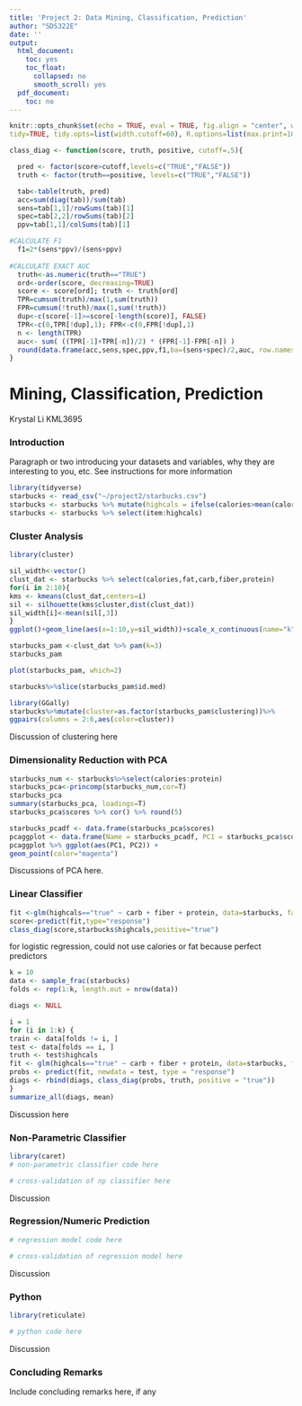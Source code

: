 ```yaml
---
title: 'Project 2: Data Mining, Classification, Prediction'
author: "SDS322E"
date: ''
output:
  html_document:
    toc: yes
    toc_float:
      collapsed: no
      smooth_scroll: yes
  pdf_document:
    toc: no
---
```


```r
knitr::opts_chunk$set(echo = TRUE, eval = TRUE, fig.align = "center", warning = F, message = F,
tidy=TRUE, tidy.opts=list(width.cutoff=60), R.options=list(max.print=100))

class_diag <- function(score, truth, positive, cutoff=.5){

  pred <- factor(score>cutoff,levels=c("TRUE","FALSE"))
  truth <- factor(truth==positive, levels=c("TRUE","FALSE"))

  tab<-table(truth, pred)
  acc=sum(diag(tab))/sum(tab)
  sens=tab[1,1]/rowSums(tab)[1]
  spec=tab[2,2]/rowSums(tab)[2]
  ppv=tab[1,1]/colSums(tab)[1]

#CALCULATE F1
  f1=2*(sens*ppv)/(sens+ppv)
  
#CALCULATE EXACT AUC
  truth<-as.numeric(truth=="TRUE")
  ord<-order(score, decreasing=TRUE)
  score <- score[ord]; truth <- truth[ord]
  TPR=cumsum(truth)/max(1,sum(truth))
  FPR=cumsum(!truth)/max(1,sum(!truth))
  dup<-c(score[-1]>=score[-length(score)], FALSE)
  TPR<-c(0,TPR[!dup],1); FPR<-c(0,FPR[!dup],1)
  n <- length(TPR)
  auc<- sum( ((TPR[-1]+TPR[-n])/2) * (FPR[-1]-FPR[-n]) )
  round(data.frame(acc,sens,spec,ppv,f1,ba=(sens+spec)/2,auc, row.names = "Metrics"),4)
}
```

# Mining, Classification, Prediction

Krystal Li KML3695

### Introduction 

Paragraph or two introducing your datasets and variables, why they are interesting to you, etc. See instructions for more information

```R
library(tidyverse)
starbucks <- read_csv("~/project2/starbucks.csv")
starbucks <- starbucks %>% mutate(highcals = ifelse(calories>mean(calories), "true", "false"))
starbucks <- starbucks %>% select(item:highcals)
```



### Cluster Analysis

```R
library(cluster)

sil_width<-vector()
clust_dat <- starbucks %>% select(calories,fat,carb,fiber,protein)
for(i in 2:10){  
kms <- kmeans(clust_dat,centers=i) 
sil <- silhouette(kms$cluster,dist(clust_dat)) 
sil_width[i]<-mean(sil[,3])
}
ggplot()+geom_line(aes(x=1:10,y=sil_width))+scale_x_continuous(name="k",breaks=1:10)

starbucks_pam <-clust_dat %>% pam(k=3)
starbucks_pam

plot(starbucks_pam, which=2)

starbucks%>%slice(starbucks_pam$id.med)

library(GGally)
starbucks%>%mutate(cluster=as.factor(starbucks_pam$clustering))%>%
ggpairs(columns = 2:6,aes(color=cluster))


```

Discussion of clustering here
    
    
### Dimensionality Reduction with PCA

```R
starbucks_num <- starbucks%>%select(calories:protein)
starbucks_pca<-princomp(starbucks_num,cor=T)
starbucks_pca
summary(starbucks_pca, loadings=T)
starbucks_pca$scores %>% cor() %>% round(5)

starbucks_pcadf <- data.frame(starbucks_pca$scores)
pcaggplot <- data.frame(Name = starbucks_pcadf, PC1 = starbucks_pca$scores[, 1], PC2 = starbucks_pca$scores[, 2])
pcaggplot %>% ggplot(aes(PC1, PC2)) + 
geom_point(color="magenta") 
```

Discussions of PCA here. 

###  Linear Classifier

```R
fit <-glm(highcals=="true" ~ carb + fiber + protein, data=starbucks, family="binomial")
score<-predict(fit,type="response")
class_diag(score,starbucks$highcals,positive="true")
```
for logistic regression, could not use calories or fat because perfect predictors


```R
k = 10
data <- sample_frac(starbucks)  
folds <- rep(1:k, length.out = nrow(data))

diags <- NULL

i = 1
for (i in 1:k) {
train <- data[folds != i, ]
test <- data[folds == i, ]
truth <- test$highcals
fit <- glm(highcals=="true" ~ carb + fiber + protein, data=starbucks, family="binomial")
probs <- predict(fit, newdata = test, type = "response")
diags <- rbind(diags, class_diag(probs, truth, positive = "true"))
}
summarize_all(diags, mean)
```

Discussion here

### Non-Parametric Classifier

```R
library(caret)
# non-parametric classifier code here
```

```R
# cross-validation of np classifier here
```

Discussion


### Regression/Numeric Prediction

```R
# regression model code here
```

```R
# cross-validation of regression model here
```

Discussion

### Python 

```R
library(reticulate)
```

```python
# python code here
```

Discussion

### Concluding Remarks

Include concluding remarks here, if any




